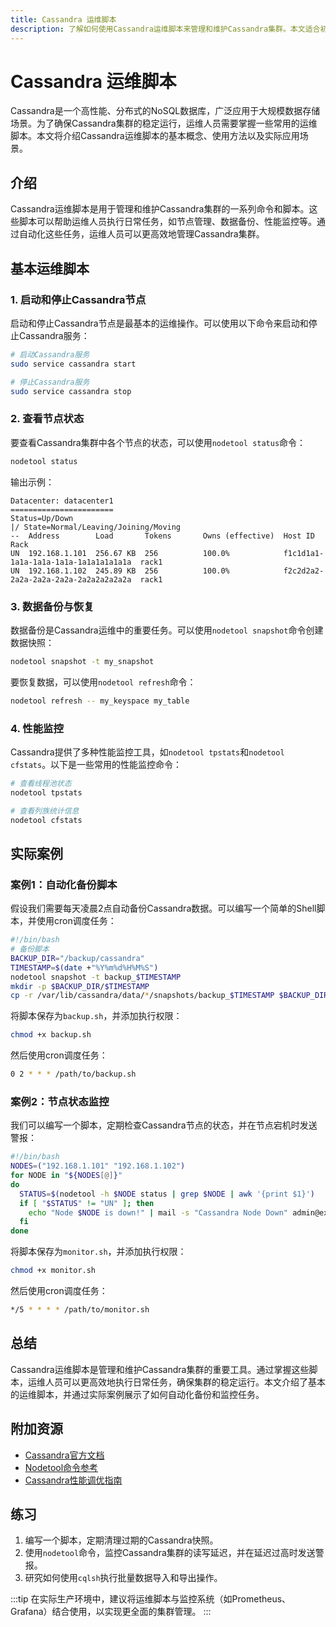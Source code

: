 ```yaml
---
title: Cassandra 运维脚本
description: 了解如何使用Cassandra运维脚本来管理和维护Cassandra集群。本文适合初学者，包含代码示例、实际案例和总结。
---
```


# Cassandra 运维脚本

Cassandra是一个高性能、分布式的NoSQL数据库，广泛应用于大规模数据存储场景。为了确保Cassandra集群的稳定运行，运维人员需要掌握一些常用的运维脚本。本文将介绍Cassandra运维脚本的基本概念、使用方法以及实际应用场景。

## 介绍

Cassandra运维脚本是用于管理和维护Cassandra集群的一系列命令和脚本。这些脚本可以帮助运维人员执行日常任务，如节点管理、数据备份、性能监控等。通过自动化这些任务，运维人员可以更高效地管理Cassandra集群。

## 基本运维脚本

### 1. 启动和停止Cassandra节点

启动和停止Cassandra节点是最基本的运维操作。可以使用以下命令来启动和停止Cassandra服务：

```bash
# 启动Cassandra服务
sudo service cassandra start

# 停止Cassandra服务
sudo service cassandra stop
```

### 2. 查看节点状态

要查看Cassandra集群中各个节点的状态，可以使用`nodetool status`命令：

```bash
nodetool status
```

输出示例：

```
Datacenter: datacenter1
=======================
Status=Up/Down
|/ State=Normal/Leaving/Joining/Moving
--  Address        Load       Tokens       Owns (effective)  Host ID                               Rack
UN  192.168.1.101  256.67 KB  256          100.0%            f1c1d1a1-1a1a-1a1a-1a1a-1a1a1a1a1a1a  rack1
UN  192.168.1.102  245.89 KB  256          100.0%            f2c2d2a2-2a2a-2a2a-2a2a-2a2a2a2a2a2a  rack1
```

### 3. 数据备份与恢复

数据备份是Cassandra运维中的重要任务。可以使用`nodetool snapshot`命令创建数据快照：

```bash
nodetool snapshot -t my_snapshot
```

要恢复数据，可以使用`nodetool refresh`命令：

```bash
nodetool refresh -- my_keyspace my_table
```

### 4. 性能监控

Cassandra提供了多种性能监控工具，如`nodetool tpstats`和`nodetool cfstats`。以下是一些常用的性能监控命令：

```bash
# 查看线程池状态
nodetool tpstats

# 查看列族统计信息
nodetool cfstats
```

## 实际案例

### 案例1：自动化备份脚本

假设我们需要每天凌晨2点自动备份Cassandra数据。可以编写一个简单的Shell脚本，并使用cron调度任务：

```bash
#!/bin/bash
# 备份脚本
BACKUP_DIR="/backup/cassandra"
TIMESTAMP=$(date +"%Y%m%d%H%M%S")
nodetool snapshot -t backup_$TIMESTAMP
mkdir -p $BACKUP_DIR/$TIMESTAMP
cp -r /var/lib/cassandra/data/*/snapshots/backup_$TIMESTAMP $BACKUP_DIR/$TIMESTAMP
```

将脚本保存为`backup.sh`，并添加执行权限：

```bash
chmod +x backup.sh
```

然后使用cron调度任务：

```bash
0 2 * * * /path/to/backup.sh
```

### 案例2：节点状态监控

我们可以编写一个脚本，定期检查Cassandra节点的状态，并在节点宕机时发送警报：

```bash
#!/bin/bash
NODES=("192.168.1.101" "192.168.1.102")
for NODE in "${NODES[@]}"
do
  STATUS=$(nodetool -h $NODE status | grep $NODE | awk '{print $1}')
  if [ "$STATUS" != "UN" ]; then
    echo "Node $NODE is down!" | mail -s "Cassandra Node Down" admin@example.com
  fi
done
```

将脚本保存为`monitor.sh`，并添加执行权限：

```bash
chmod +x monitor.sh
```

然后使用cron调度任务：

```bash
*/5 * * * * /path/to/monitor.sh
```

## 总结

Cassandra运维脚本是管理和维护Cassandra集群的重要工具。通过掌握这些脚本，运维人员可以更高效地执行日常任务，确保集群的稳定运行。本文介绍了基本的运维脚本，并通过实际案例展示了如何自动化备份和监控任务。

## 附加资源

- [Cassandra官方文档](https://cassandra.apache.org/doc/latest/)
- [Nodetool命令参考](https://cassandra.apache.org/doc/latest/tools/nodetool/nodetool.html)
- [Cassandra性能调优指南](https://cassandra.apache.org/doc/latest/operating/performance_tuning.html)

## 练习

1. 编写一个脚本，定期清理过期的Cassandra快照。
2. 使用`nodetool`命令，监控Cassandra集群的读写延迟，并在延迟过高时发送警报。
3. 研究如何使用`cqlsh`执行批量数据导入和导出操作。

:::tip
在实际生产环境中，建议将运维脚本与监控系统（如Prometheus、Grafana）结合使用，以实现更全面的集群管理。
:::